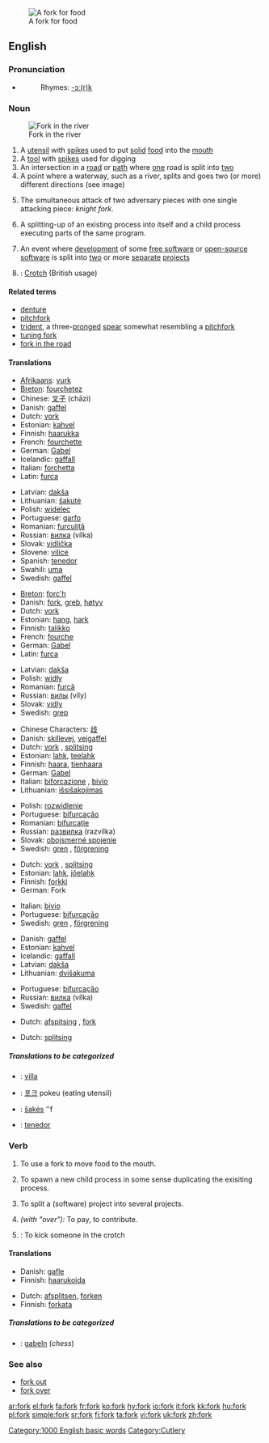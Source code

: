 [[Image:Fork6233.jpg|thumb|right|A fork for food]]
==English==

===Pronunciation===
*{{audio|en-us-fork.ogg|Audio (US)}}
*:Rhymes: [[Rhymes:English:-ɔː(r)k|-ɔː(r)k]]

===Noun===
{{en-noun}}

[[Image:South Fork Trinity.jpg|thumb|right|Fork in the river]]
# A [[utensil]] with [[spike]]s used to put [[solid]] [[food]] into the [[mouth]] 
# A [[tool]] with [[spike]]s used for digging
# An intersection in a [[road]] or [[path]] where [[one]] road is split into [[two]]
# A point where a waterway, such as a river, splits and goes two (or more) different directions (see image)
# {{chess}} The simultaneous attack of two adversary pieces with one single attacking piece: ''knight fork''. 
# {{computer science}} A splitting-up of an existing process into itself and a child process executing parts of the same program.
# {{computer science}} An event where [[development]] of some [[free software]] or [[open source|open-source]] [[software]] is split into [[two]] or more [[separate]] [[project]]s
# {{UK}}: [[crotch|Crotch]] (British usage)
 
====Related terms====
*[[denture]]
*[[pitchfork]]
*[[trident]], a three-[[prong]]ed [[spear]] somewhat resembling a [[pitchfork]]
*[[tuning fork]]
*[[fork in the road]]

====Translations====
{{trans-top|An eating utensil with spikes}}
*[[Afrikaans]]: [[vurk]] {{f}}
*[[Breton]]: [[fourchetez]] {{f}}
*Chinese: [[叉子]] (chāzi)
*Danish: [[gaffel]] {{c}}
*Dutch: [[vork]] {{f}}
*Estonian: [[kahvel]]
*Finnish: [[haarukka]]
*French: [[fourchette]] {{f}}
*German: [[Gabel]] {{f}}
*Icelandic: [[gaffall]] {{m}}
*Italian: [[forchetta]] {{f}}
*Latin: [[furca]] {{f}}
{{trans-mid}}
*Latvian: [[dakša]] {{f}}
*Lithuanian: [[šakutė]] {{f}}
*Polish: [[widelec]] {{m}}
*Portuguese: [[garfo]] {{m}}
*Romanian: [[furculiţă]] {{f}}
*Russian: [[вилка]] (vílka) {{f}}
*Slovak: [[vidlička]] {{f}}
*Slovene: [[vilice]] {{f}} {{p}}
*Spanish: [[tenedor]] {{m}}
*Swahili: [[uma]]
*Swedish: [[gaffel]] {{c}}
{{trans-bottom}}

{{trans-top|A tool with spikes used for digging}}
*[[Breton]]: [[forc'h]] {{f}}
*Danish: [[fork#Danish|fork]], [[greb]], [[høtyv]]
*Dutch: [[vork]] {{f}}
*Estonian: [[hang]], [[hark]]
*Finnish: [[talikko]]
*French: [[fourche]] {{f}}
*German: [[Gabel]] {{f}}
*Latin: [[furca]] {{f}}
{{trans-mid}}
*Latvian: [[dakša]] {{f}}
*Polish: [[widły]] {{p}}
*Romanian: [[furcă]]
*Russian: [[вилы]] (víly) {{p}}
*Slovak: [[vidly]] {{f}} {{p}}
*Swedish: [[grep]] {{c}}
{{trans-bottom}}

{{trans-top|An intersection in a road or path where one road is split into two}}
*Chinese Characters: [[歧]]
*Danish: [[skillevej]], [[vejgaffel]]
*Dutch: [[vork]] {{f}}, [[splitsing]] {{f}}
*Estonian: [[lahk]], [[teelahk]]
*Finnish: [[haara]], [[tienhaara]]
*German: [[Gabel]] {{f}}
*Italian: [[biforcazione]] {{f}}, [[bivio]] {{m}}
*Lithuanian: [[išsišakojimas]] {{m}}
{{trans-mid}}
*Polish: [[rozwidlenie]] {{n}}
*Portuguese: [[bifurcação]] {{f}}
*Romanian: [[bifurcaţie]]
*Russian: [[развилка]] (razvílka) {{f}}
*Slovak: [[obojsmerné spojenie]] {{n}}
*Swedish: [[gren]] {{c}}, [[förgrening]] {{c}}
{{trans-bottom}}

{{trans-top|A point where a waterway, such as a river, splits}}
*Dutch: [[vork]] {{f}}, [[splitsing]]
*Estonian: [[lahk]], [[jõelahk]]
*Finnish: [[forkki]] {{slang}}
*German: Fork {{m}}
{{trans-mid}}
*Italian: [[bivio]] {{m}}
*Portuguese: [[bifurcação]] {{f}}
*Swedish: [[gren]] {{c}}, [[förgrening]] {{c}}
{{trans-bottom}}

{{trans-top|in chess}}
*Danish: [[gaffel]] {{c}}
*Estonian: [[kahvel]]
*Icelandic: [[gaffall]] {{m}}
*Latvian: [[dakša]] {{f}}
*Lithuanian: [[dvišakuma]] {{f}}
{{trans-mid}}
*Portuguese: [[bifurcação]] {{f}}
*Russian: [[вилка]] (vílka) {{f}}
*Swedish: [[gaffel]] {{c}}
{{trans-bottom}}

{{trans-top|in computer science, splitting of a process}}
*Dutch: [[afspitsing]] {{f}}, [[fork]] {{f}}
{{trans-mid}}
{{trans-bottom}}

{{trans-top|in computer science, splitting of a project}}
*Dutch: [[splitsing]]
{{trans-mid}}
{{trans-bottom}}

=====Translations to be categorized=====
{{checktrans}}
{{top}}
*{{ttbc|Hungarian}}: [[villa]]
{{mid}}
*{{ttbc|Korean}}: [[포크]] pokeu (eating utensil)
*{{ttbc|Lithuanian}}: [[šakės]] ''f
*{{ttbc|Tagalog}}: [[tenedor]]
{{bottom}}

===Verb===
{{en-verb}}

# To use a fork to move food to the mouth.
# {{computer science}} To spawn a new child process in some sense duplicating the exisiting process.
# {{computer science}} To split a (software) project into several projects.
# ''(with "over"):'' To pay, to contribute.
# {{UK}}: To kick someone in the crotch

====Translations====
{{top|To use a fork to move food to mouth}}
*Danish: [[gafle]]
*Finnish: [[haarukoida]]
{{mid}}
{{bottom}}

{{top|To spawn a new child process in some sense duplicating the exisiting process}}
*Dutch: [[afsplitsen]], [[forken]] {{colloquial}}
*Finnish: [[forkata]] {{slang}}
{{mid}}
{{bottom}}

=====Translations to be categorized=====
{{checktrans}}
{{top}}
*{{ttbc|German}}: [[gabeln]] (''chess'')
{{mid}}
{{bottom}}

[[Category:1000 English basic words]]
[[Category:Cutlery]]

===See also===
*[[fork out]]
*[[fork over]]

[[ar:fork]]
[[el:fork]]
[[fa:fork]]
[[fr:fork]]
[[ko:fork]]
[[hy:fork]]
[[io:fork]]
[[it:fork]]
[[kk:fork]]
[[hu:fork]]
[[pl:fork]]
[[simple:fork]]
[[sr:fork]]
[[fi:fork]]
[[ta:fork]]
[[vi:fork]]
[[uk:fork]]
[[zh:fork]]